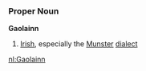 {{rfc}}
===Proper Noun===
'''Gaolainn'''
#[[Irish]], especially the [[Munster]] [[dialect]]
[[nl:Gaolainn]]